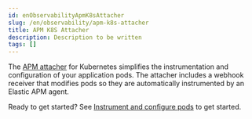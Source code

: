 ```yaml
---
id: enObservabilityApmK8sAttacher
slug: /en/observability/apm-k8s-attacher
title: APM K8S Attacher
description: Description to be written
tags: []
---
```


<div id="apm-k8s-attacher"></div>

The [APM attacher](((apm-attacher-ref))/apm-attacher.html) for Kubernetes simplifies the instrumentation and configuration of your application pods.
The attacher includes a webhook receiver that modifies pods so they are automatically instrumented by an Elastic APM agent.

Ready to get started? See [Instrument and configure pods](((apm-attacher-ref))/apm-get-started-webhook.html) to get started.

